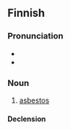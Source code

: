 ==Finnish==
{{wikipedia|lang=fi}}

===Pronunciation===
* {{hyphenation|as|bes|ti|lang=fi}}
* {{IPA|/ˈɑsbesti/|lang=fi}}

===Noun===
{{fi-noun}}

# {{lb|fi|mineral}} [[asbestos]]

====Declension====
{{fi-decl-risti|asbest|||a}}